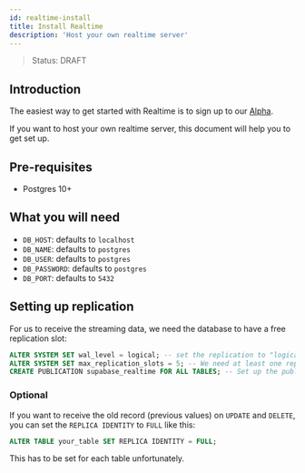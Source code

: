 ```yaml
---
id: realtime-install
title: Install Realtime
description: 'Host your own realtime server'
---
```


> Status: DRAFT

## Introduction

The easiest way to get started with Realtime is to sign up to our [Alpha](https://app.supabase.io).

If you want to host your own realtime server, this document will help you to get set up.

## Pre-requisites

- Postgres 10+

## What you will need

- `DB_HOST`: defaults to `localhost`
- `DB_NAME`: defaults to `postgres`
- `DB_USER`: defaults to `postgres`
- `DB_PASSWORD`: defaults to `postgres`
- `DB_PORT`: defaults to `5432`


## Setting up replication

For us to receive the streaming data, we need the database to have a free replication slot:

```sql
ALTER SYSTEM SET wal_level = logical; -- set the replication to "logical" 
ALTER SYSTEM SET max_replication_slots = 5; -- We need at least one replication slot to subscribe to
CREATE PUBLICATION supabase_realtime FOR ALL TABLES; -- Set up the publication for us to listen to
```

### Optional

If you want to receive the old record (previous values) on `UPDATE` and `DELETE`, you can set the `REPLICA IDENTITY` to `FULL` like this: 

```sql
ALTER TABLE your_table SET REPLICA IDENTITY = FULL;
```

This has to be set for each table unfortunately.

